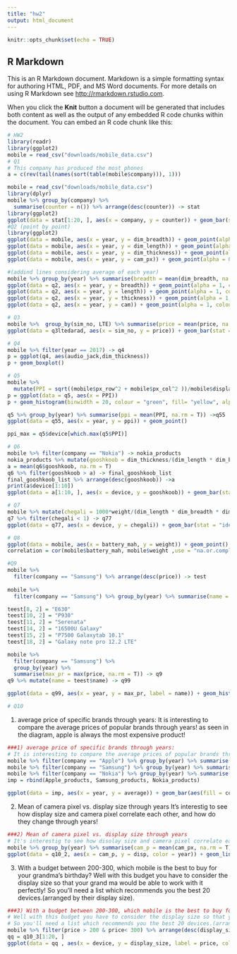 ```yaml
---
title: "hw2"
output: html_document
---
```


```r
knitr::opts_chunk$set(echo = TRUE)
```

## R Markdown

This is an R Markdown document. Markdown is a simple formatting syntax for authoring HTML, PDF, and MS Word documents. For more details on using R Markdown see <http://rmarkdown.rstudio.com>.

When you click the **Knit** button a document will be generated that includes both content as well as the output of any embedded R code chunks within the document. You can embed an R code chunk like this:

```r
# HW2
library(readr)
library(ggplot2)
mobile = read_csv("downloads/mobile_data.csv")
# Q1
# This company has produced the most phones
a = c(rev(tail(names(sort(table(mobile$company))), 1)))

mobile = read_csv("downloads/mobile_data.csv")
library(dplyr)
mobile %>% group_by(company) %>% 
  summarise(counter = n()) %>% arrange(desc(counter)) -> stat
library(ggplot2)
ggplot(data = stat[1:20, ], aes(x = company, y = counter)) + geom_bar(stat = "identity") + coord_flip()
#Q2 (point by point)
library(ggplot2)
ggplot(data = mobile, aes(x = year, y = dim_breadth)) + geom_point(alpha = 0.6, colour = "pink") + geom_smooth(method = "lm")
ggplot(data = mobile, aes(x = year, y = dim_length)) + geom_point(alpha = 0.6, colour = "pink")  + geom_smooth(method = "lm")
ggplot(data = mobile, aes(x = year, y = dim_thickness)) + geom_point(alpha = 0.6, colour = "pink")  + geom_smooth(method = "lm")
ggplot(data = mobile, aes(x = year, y = cam_px)) + geom_point(alpha = 0.6, colour = "pink")  + geom_smooth(method = "lm")

#(addind lines considering average of each year)
mobile %>% group_by(year) %>% summarise(breadth = mean(dim_breadth, na.rm = T), length = mean(dim_length, na.rm = T), thickness = mean(dim_thickness, na.rm = T), cam = mean(cam_px, na.rm = T)) -> q2
ggplot(data = q2, aes(x = year, y = breadth)) + geom_point(alpha = 1, colour = "purple") + geom_line(colour = "blue") 
ggplot(data = q2, aes(x = year, y = length)) + geom_point(alpha = 1, colour = "purple")  + geom_line(colour = "blue")
ggplot(data = q2, aes(x = year, y = thickness)) + geom_point(alpha = 1, colour = "purple")  + geom_line(colour = "blue")
ggplot(data = q2, aes(x = year, y = cam)) + geom_point(alpha = 1, colour = "purple")  + geom_line(colour = "blue")

# Q3
mobile %>%  group_by(sim_no, LTE) %>% summarise(price = mean(price, na.rm = T)) -> q3ltedarad
ggplot(data = q3ltedarad, aes(x = sim_no, y = price)) + geom_bar(stat = "identity") + facet_wrap(~LTE)

# Q4
mobile %>% filter(year == 2017) -> q4
p = ggplot(q4, aes(audio_jack,dim_thickness))
p + geom_boxplot()

# Q5
mobile %>% 
  mutate(PPI = sqrt((mobile$px_row^2 + mobile$px_col^2 ))/mobile$display_size) ->q5
p = ggplot(data = q5, aes(x = PPI))
p + geom_histogram(binwidth = 20, colour = "green", fill= "yellow", alpha = 0.5)

q5 %>% group_by(year) %>% summarise(ppi = mean(PPI, na.rm = T)) ->q55
ggplot(data = q55, aes(x = year, y = ppi)) + geom_point()

ppi_max = q5$device[which.max(q5$PPI)]

# Q6
mobile %>% filter(company == "Nokia") -> nokia_products
nokia_products %>% mutate(gooshkoob = dim_thickness/(dim_length * dim_breadth))-> q6
a = mean(q6$gooshkoob, na.rm = T)
q6 %>% filter(gooshkoob > a) -> final_gooshkoob_list
final_gooshkoob_list %>% arrange(desc(gooshkoob)) ->a
print(a$device[1:10]) 
ggplot(data = a[1:10, ], aes(x = device, y = gooshkoob)) + geom_bar(stat = "identity")

# Q7
mobile %>% mutate(chegali = 1000*weight/(dim_length * dim_breadth * dim_thickness))-> q7
q7 %>% filter(chegali < 1) -> q77
ggplot(data = q77, aes(x = device, y = chegali)) + geom_bar(stat = "identity") + coord_flip()

# Q8
ggplot(data = mobile, aes(x = battery_mah, y = weight)) + geom_point()
correlation = cor(mobile$battery_mah, mobile$weight ,use = "na.or.complete", method = "pearson")

#Q9
mobile %>% 
  filter(company == "Samsung") %>% arrange(desc(price)) -> test
  
mobile %>% 
  filter(company == "Samsung") %>% group_by(year) %>% summarise(name = device[price == max(price, na.rm = T)][1]) -> teest

teest[8, 2] = "E630"
teest[10, 2] = "P930"
teest[11, 2] = "Serenata"
teest[14, 2] = "16500U Galaxy"
teest[15, 2] = "P7500 Galaxytab 10.1"
teest[18, 2] = "Galaxy note pro 12.2 LTE"

mobile %>% 
  filter(company == "Samsung") %>% 
  group_by(year) %>% 
  summarise(max_pr = max(price, na.rm = T)) -> q9
q9 %>% mutate(name = teest$name) -> q99

ggplot(data = q99, aes(x = year, y = max_pr, label = name)) + geom_histogram(stat = "identity") + geom_text(na.rm = T) + geom_label()

# Q10
```
1) average price of specific brands through years:
 It is interesting to compare the average prices of popular brands through years! as seen in the diagram, apple is always the most expensive product!
```r
###1) average price of specific brands through years:
# It is interesting to compare the average prices of popular brands through years! as seen in the diagram, apple is always the most expensive product! 
mobile %>% filter(company == "Apple") %>% group_by(year) %>% summarise(average = mean(price, na.rm = T), company = "Apple") -> Apple_products
mobile %>% filter(company == "Samsung") %>% group_by(year) %>% summarise(average = mean(price, na.rm = T), company = "Samsung") -> Samsung_products
mobile %>% filter(company == "Nokia") %>% group_by(year) %>% summarise(average = mean(price, na.rm = T), company = "Nokia") -> Nokia_products
imp = rbind(Apple_products, Samsung_products, Nokia_products)

ggplot(data = imp, aes(x = year, y = average)) + geom_bar(aes(fill = company), stat = "identity", position = "dodge")
```
2) Mean of camera pixel vs. display size through years
It's interestig to see how display size and camera pixel correlate each other, and how do they change through years!
```r
###2) Mean of camera pixel vs. display size through years
# It's interestig to see how disolay size and camera pixel correlate each other, and how do they change through years!
mobile %>% group_by(year) %>% summarise(cam_p = mean(cam_px, na.rm = T), disp = mean(display_size, na.rm = T)) -> q10_2
ggplot(data = q10_2, aes(x = cam_p, y = disp, color = year)) + geom_line(stat = "identity", size = 3)
```
3) With a budget between 200-300, which mobile is the best to buy for your grandma's birthday?
Well with this budget you have to consider the display size so that your grand ma would be able to work with it perfectly!
So you'll need a list which recommends you the best 20 devices.(arranged by their display size).
```r
###3) With a budget between 200-300, which mobile is the best to buy for your grandma's birthday?
# Well with this budget you have to consider the display size so that your grand ma would be able to work with it perfectly!
# So you'll need a list which recommends you the best 20 devices.(arranged by their display size).
mobile %>% filter(price > 200 & price< 300) %>% arrange(desc(display_size)) -> q10_3
qq = q10_3[1:20, ]
ggplot(data = qq , aes(x = device, y = display_size, label = price, color = "purple")) + geom_bar(stat = "identity") + geom_text(na.rm = T) + geom_label() + coord_flip()


```

